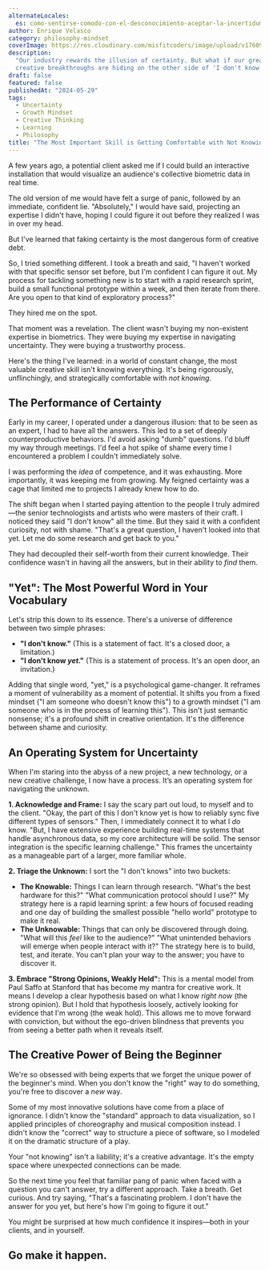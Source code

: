 ```yaml
---
alternateLocales:
  es: como-sentirse-comodo-con-el-desconocimiento-aceptar-la-incertidumbre-como-combustible-creativo
author: Enrique Velasco
category: philosophy-mindset
coverImage: https://res.cloudinary.com/misfitcoders/image/upload/v1760912221/eVelasco/covers/article-placeholder.jpg
description:
  "Our industry rewards the illusion of certainty. But what if our greatest
  creative breakthroughs are hiding on the other side of 'I don't know yet'?"
draft: false
featured: false
publishedAt: "2024-05-29"
tags:
  - Uncertainty
  - Growth Mindset
  - Creative Thinking
  - Learning
  - Philosophy
title: "The Most Important Skill is Getting Comfortable with Not Knowing"
---
```


A few years ago, a potential client asked me if I could build an interactive installation that would visualize an audience's collective biometric data in real time.

The old version of me would have felt a surge of panic, followed by an immediate, confident lie. "Absolutely," I would have said, projecting an expertise I didn't have, hoping I could figure it out before they realized I was in over my head.

But I've learned that faking certainty is the most dangerous form of creative debt.

So, I tried something different. I took a breath and said, "I haven't worked with that specific sensor set before, but I'm confident I can figure it out. My process for tackling something new is to start with a rapid research sprint, build a small functional prototype within a week, and then iterate from there. Are you open to that kind of exploratory process?"

They hired me on the spot.

That moment was a revelation. The client wasn't buying my non-existent expertise in biometrics. They were buying my expertise in navigating uncertainty. They were buying a trustworthy process.

Here's the thing I've learned: in a world of constant change, the most valuable creative skill isn't knowing everything. It's being rigorously, unflinchingly, and strategically comfortable with *not knowing*.

## The Performance of Certainty

Early in my career, I operated under a dangerous illusion: that to be seen as an expert, I had to have all the answers. This led to a set of deeply counterproductive behaviors. I'd avoid asking "dumb" questions. I'd bluff my way through meetings. I'd feel a hot spike of shame every time I encountered a problem I couldn't immediately solve.

I was performing the *idea* of competence, and it was exhausting. More importantly, it was keeping me from growing. My feigned certainty was a cage that limited me to projects I already knew how to do.

The shift began when I started paying attention to the people I truly admired—the senior technologists and artists who were masters of their craft. I noticed they said "I don't know" all the time. But they said it with a confident curiosity, not with shame. "That's a great question, I haven't looked into that yet. Let me do some research and get back to you."

They had decoupled their self-worth from their current knowledge. Their confidence wasn't in having all the answers, but in their ability to *find* them.

## "Yet": The Most Powerful Word in Your Vocabulary

Let's strip this down to its essence. There's a universe of difference between two simple phrases:

- **"I don't know."** (This is a statement of fact. It's a closed door, a limitation.)
- **"I don't know *yet*."** (This is a statement of process. It's an open door, an invitation.)

Adding that single word, "yet," is a psychological game-changer. It reframes a moment of vulnerability as a moment of potential. It shifts you from a fixed mindset ("I am someone who doesn't know this") to a growth mindset ("I am someone who is in the process of learning this"). This isn't just semantic nonsense; it's a profound shift in creative orientation. It's the difference between shame and curiosity.

## An Operating System for Uncertainty

When I'm staring into the abyss of a new project, a new technology, or a new creative challenge, I now have a process. It’s an operating system for navigating the unknown.

**1. Acknowledge and Frame:** I say the scary part out loud, to myself and to the client. "Okay, the part of this I don't know yet is how to reliably sync five different types of sensors." Then, I immediately connect it to what I *do* know. "But, I have extensive experience building real-time systems that handle asynchronous data, so my core architecture will be solid. The sensor integration is the specific learning challenge." This frames the uncertainty as a manageable part of a larger, more familiar whole.

**2. Triage the Unknown:** I sort the "I don't knows" into two buckets:
   - **The Knowable:** Things I can learn through research. "What's the best hardware for this?" "What communication protocol should I use?" My strategy here is a rapid learning sprint: a few hours of focused reading and one day of building the smallest possible "hello world" prototype to make it real.
   - **The Unknowable:** Things that can only be discovered through doing. "What will this *feel* like to the audience?" "What unintended behaviors will emerge when people interact with it?" The strategy here is to build, test, and iterate. You can't plan your way to the answer; you have to discover it.

**3. Embrace "Strong Opinions, Weakly Held":** This is a mental model from Paul Saffo at Stanford that has become my mantra for creative work. It means I develop a clear hypothesis based on what I know *right now* (the strong opinion). But I hold that hypothesis loosely, actively looking for evidence that I'm wrong (the weak hold). This allows me to move forward with conviction, but without the ego-driven blindness that prevents you from seeing a better path when it reveals itself.

## The Creative Power of Being the Beginner

We're so obsessed with being experts that we forget the unique power of the beginner's mind. When you don't know the "right" way to do something, you're free to discover a *new* way.

Some of my most innovative solutions have come from a place of ignorance. I didn't know the "standard" approach to data visualization, so I applied principles of choreography and musical composition instead. I didn't know the "correct" way to structure a piece of software, so I modeled it on the dramatic structure of a play.

Your "not knowing" isn't a liability; it's a creative advantage. It's the empty space where unexpected connections can be made.

So the next time you feel that familiar pang of panic when faced with a question you can't answer, try a different approach. Take a breath. Get curious. And try saying, "That's a fascinating problem. I don't have the answer for you yet, but here's how I'm going to figure it out."

You might be surprised at how much confidence it inspires—both in your clients, and in yourself.

Go make it happen.
---
